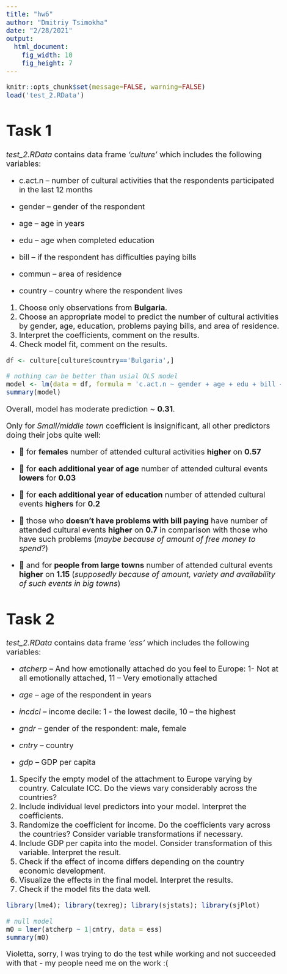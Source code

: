 ```yaml
---
title: "hw6"
author: "Dmitriy Tsimokha"
date: "2/28/2021"
output: 
  html_document:
    fig_width: 10
    fig_height: 7
---
```


```{=html}
<style type="text/css">

body{ /* Normal  */
      font-size: 20px;
  }
</style>
```
```r
knitr::opts_chunk$set(message=FALSE, warning=FALSE)
load('test_2.RData')
```

# Task 1

*test_2.RData* contains data frame *'culture'* which includes the following variables:

-   c.act.n -- number of cultural activities that the respondents participated in the last 12 months

-   gender -- gender of the respondent

-   age -- age in years

-   edu -- age when completed education

-   bill -- if the respondent has difficulties paying bills

-   commun -- area of residence

-   country -- country where the respondent lives

1.  Choose only observations from **Bulgaria**.
2.  Choose an appropriate model to predict the number of cultural activities by gender, age, education, problems paying bills, and area of residence.
3.  Interpret the coefficients, comment on the results.
4.  Check model fit, comment on the results.

```r
df <- culture[culture$country=='Bulgaria',]
```

```r
# nothing can be better than usial OLS model
model <- lm(data = df, formula = 'c.act.n ~ gender + age + edu + bill + commun')
summary(model)
```

Overall, model has moderate prediction \~ **0.31**.

Only for *Small/middle town* coefficient is insignificant, all other predictors doing their jobs quite well:

-   🔼 for **females** number of attended cultural activities **higher** on **0.57**

-   🔽 for **each additional year of age** number of attended cultural events **lowers** for **0.03**

-   🔼 for **each additional year of education** number of attended cultural events **highers** for **0.2**

-   🔼 those who **doesn't have problems with bill paying** have number of attended cultural events **higher** on **0.7** in comparison with those who have such problems (*maybe because of amount of free money to spend?*)

-   🔼 and for **people from large towns** number of attended cultural events **higher** on **1.15** (*supposedly because of amount, variety and availability of such events in big towns*)

# Task 2

*test_2.RData* contains data frame *'ess'* which includes the following variables:

-   *atcherp* -- And how emotionally attached do you feel to Europe: 1- Not at all emotionally attached, 11 -- Very emotionally attached

-   *age* -- age of the respondent in years

-   *incdcl* -- income decile: 1 - the lowest decile, 10 -- the highest

-   *gndr* -- gender of the respondent: male, female

-   *cntry* -- country

-   *gdp* -- GDP per capita

1.  Specify the empty model of the attachment to Europe varying by
    country. Calculate ICC. Do the views vary considerably across the
    countries?
2.  Include individual level predictors into your model. Interpret the
    coefficients.
3.  Randomize the coefficient for income. Do the coefficients vary across
    the countries? Consider variable transformations if necessary.
4.  Include GDP per capita into the model. Consider transformation of
    this variable. Interpret the result.
5.  Check if the effect of income differs depending on the country
    economic development.
6.  Visualize the effects in the final model. Interpret the results.
7.  Check if the model fits the data well.

```r
library(lme4); library(texreg); library(sjstats); library(sjPlot)
```

```r
# null model
m0 = lmer(atcherp ~ 1|cntry, data = ess)
summary(m0)
```

Violetta, sorry, I was trying to do the test while working and not succeeded with that - my people need me on the work :(
